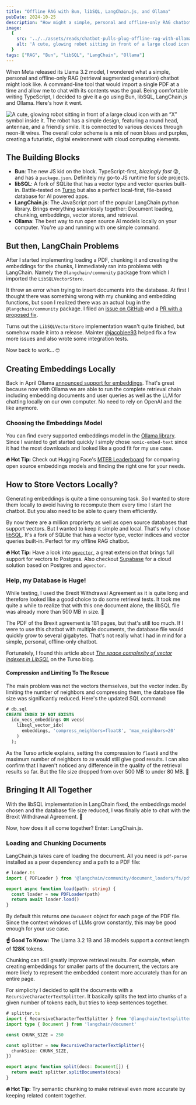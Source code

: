 ```yaml
---
title: "Offline RAG with Bun, libSQL, LangChain.js, and Ollama"
pubDate: 2024-10-25
description: "How might a simple, personal and offline-only RAG chatbot look like? A command-line tool that would import a single PDF at a time and allow me to chat with its contents was the goal. Being comfortable writing TypeScript, I decided to give it a go using Bun, libSQL, LangChain.js and Ollama."
image:
  {
    src: '../../assets/reads/chatbot-pulls-plug-offline-rag-with-ollama.jpg',
    alt: 'A cute, glowing robot sitting in front of a large cloud icon with an “X” symbol inside it. The robot has a simple design, featuring a round head, antennae, and a friendly smile. It is connected to various devices through neon-lit wires. The overall color scheme is a mix of neon blues and purples, creating a futuristic, digital environment with cloud computing elements.',
  }
tags: ["RAG", "Bun", "libSQL", "LangChain", "Ollama"]
---
```



When Meta released its Llama 3.2 model, I wondered what a simple, personal and offline-only RAG (retrieval augmented generation) chatbot might look like. A command-line tool that would import a single PDF at a time and allow me to chat with its contents was the goal. Being comfortable writing TypeScript, I decided to give it a go using Bun, libSQL, LangChain.js and Ollama. Here's how it went.

<Image
  src={coverImage}
  alt='A cute, glowing robot sitting in front of a large cloud icon with an “X” symbol inside it. The robot has a simple design, featuring a round head, antennae, and a friendly smile. It is connected to various devices through neon-lit wires. The overall color scheme is a mix of neon blues and purples, creating a futuristic, digital environment with cloud computing elements.'
  caption="Pulling the Plug on Cloud Dependency: How libSQL, LangChain, and Ollama Empower Offline Retrieval-Augmented Generation."
  lazy={false}
/>

## The Building Blocks

* **Bun**: The new JS kid on the block. TypeScript-first, *blazingly fast* 😜, and has a `package.json`. Definitely my go-to JS runtime for side projects.
* **libSQL**: A fork of SQLite that has a vector type and vector queries built-in. Battle-tested on [Turso](https://turso.tech) but also a perfect local-first, file-based database for AI powered apps.
* **LangChain.js**: The JavaScript port of the popular LangChain python library. Brings everything seamlessly together: Document loading, chunking, embeddings, vector stores, and retrieval.
* **Ollama**: The best way to run open source AI models locally on your computer. You're up and running with one simple command.

## But then, LangChain Problems

After I started implementing loading a PDF, chunking it and creating the embeddings for the chunks, I immediately ran into problems with LangChain. Namely the `@langchain/community` package from which I imported the `LibSQLVectorStore`.

It threw an error when trying to insert documents into the database. At first I thought there was something wrong with my chunking and embedding functions, but soon I realized there was an actual bug in the `@langchain/community` package. I filed an [issue on GitHub](https://github.com/langchain-ai/langchainjs/issues/7040) and a [PR with a proposed fix](https://github.com/langchain-ai/langchainjs/pull/7041).

Turns out the `LibSQLVectorStore` implementation wasn't quite finished, but somehow made it into a release. Mainter [@jacoblee93](https://github.com/jacoblee93) helped fix a few more issues and also wrote some integration tests.

Now back to work... 🤓

## Creating Embeddings Locally

Back in April Ollama [announced support for embeddings](https://ollama.com/blog/embedding-models). That's great because now with Ollama we are able to run the complete retrieval chain including embedding documents and user queries as well as the LLM for chatting locally on our own computer. No need to rely on OpenAI and the like anymore.

### Choosing the Embeddings Model

You can find every supported embeddings model in the [Ollama library](https://ollama.com/search?c=embedding). Since I wanted to get started quickly I simply chose `nomic-embed-text` since it had the most downloads and looked like a good fit for my use case.

<Note>**🔥 Hot Tip:** Check out Hugging Face's [MTEB Leaderboard](https://huggingface.co/spaces/mteb/leaderboard) for comparing open source embeddings models and finding the right one for your needs.</Note>

## How to Store Vectors Locally?

Generating embeddings is quite a time consuming task. So I wanted to store them locally to avoid having to recompute them every time I start the chatbot. But you also need to be able to query them efficiently.

By now there are a million proprierty as well as open source databases that support vectors. But I wanted to keep it simple and local. That's why I chose [libSQL](https://github.com/tursodatabase/libsql). It's a fork of SQLite that has a vector type, vector indices and vector queries built-in. Perfect for my offline RAG chatbot.

<Note>**🔥 Hot Tip:** Have a look into [`pgvector`](https://github.com/pgvector/pgvector), a great extension that brings full support for vectors to Postgres. Also checkout [Supabase](https://supabase.com/) for a cloud solution based on Postgres and `pgvector`.</Note>

### Help, my Database is Huge!

While testing, I used the Brexit Withdrawal Agreement as it is quite long and therefore looked like a good choice to do some retrieval tests. It took me quite a while to realize that with this one document alone, the libSQL file was already more than 500 MB in size. 🤯

The PDF of the Brexit agreement is 181 pages, but that's still too much. If I were to use this chatbot with multiple documents, the database file would quickly grow to several gigabytes. That's not really what I had in mind for a simple, personal, offline-only chatbot.

Fortunately, I found this article about [*The space complexity of vector indexes in LibSQL*](https://turso.tech/blog/the-space-complexity-of-vector-indexes-in-libsql) on the Turso blog.

#### Compression and Limiting To The Rescue

The main problem was not the vectors themselves, but the vector index. By limiting the number of neighbors and compressing them, the database file size was significantly reduced. Here's the updated SQL command:

```sql {5}
# db.sql 
CREATE INDEX IF NOT EXISTS
  idx_vecs_embeddings ON vecs(
    libsql_vector_idx(
      embeddings, 'compress_neighbors=float8', 'max_neighbors=20'
    )
  );
```

As the Turso article explains, setting the compression to `float8` and the maximum number of neighbors to `20` would still give good results. I can also confirm that I haven't noticed any difference in the quality of the retrieval results so far. But the file size dropped from over 500 MB to under 80 MB. 🎉

## Bringing It All Together

With the libSQL implementation in LangChain fixed, the embeddings model chosen and the database file size reduced, I was finally able to chat with the Brexit Withdrawal Agreement. 🎉

Now, how does it all come together? Enter: LangChain.js.

### Loading and Chunking Documents

LangChain.js takes care of loading the document. All you need is `pdf-parse` installed as a peer dependency and a path to a PDF file:

```typescript
# loader.ts
import { PDFLoader } from '@langchain/community/document_loaders/fs/pdf'

export async function load(path: string) {
  const loader = new PDFLoader(path)
  return await loader.load()
}
```

By default this returns one `Document` object for each page of the PDF file. Since the context windows of LLMs grow constantly, this may be good enough for your use case.

<Note>**☝️ Good To Know:** The Llama 3.2 1B and 3B models support a context length of **128K** tokens.</Note>

Chunking can still greatly improve retrieval results. For example, when creating embeddings for smaller parts of the document, the vectors are more likely to represent the embedded content more accurately than for an entire page.

For simplicity I decided to split the documents with a `RecursiveCharacterTextSplitter`. It basically splits the text into chunks of a given number of tokens each, but tries to keep sentences together.

```typescript {7-9}
# splitter.ts
import { RecursiveCharacterTextSplitter } from '@langchain/textsplitters'
import type { Document } from 'langchain/document'

const CHUNK_SIZE = 250

const splitter = new RecursiveCharacterTextSplitter({
  chunkSize: CHUNK_SIZE,
})

export async function split(docs: Document[]) {
  return await splitter.splitDocuments(docs)
}
```

<Note>**🔥 Hot Tip:** Try semantic chunking to make retrieval even more accurate by keeping related content together.</Note>